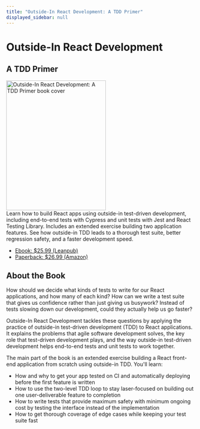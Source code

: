 ```yaml
---
title: "Outside-In React Development: A TDD Primer"
displayed_sidebar: null
---
```



# Outside-In React Development
<h2>A TDD Primer</h2>

<div className={styles['overview--row']}>

<div className={styles['overview--column-image']}>
  <img src={require('./outside-in-react.jpg').default} alt="Outside-In React Development: A TDD Primer book cover" width="266" height="346" className={styles['cover-image']} />
</div>
<div className={styles['overview--column-text']}>
  Learn how to build React apps using outside-in test-driven development, including end-to-end tests with Cypress and unit tests with Jest and React Testing Library. Includes an extended exercise building two application features. See how outside-in TDD leads to a thorough test suite, better regression safety, and a faster development speed.

  <ul className={styles['buy-button-list']}>
    <li>
      <a
        className="button button--primary button--lg"
        href="https://leanpub.com/outside-in-react-development"
      >
        Ebook: $25.99 (Leanpub)
      </a>
    </li>
    <li>
      <a
        className="button button--primary button--lg"
        href="https://www.amazon.com/dp/B0BBQ18DTL"
      >
        Paperback: $26.99 (Amazon)
      </a>
    </li>
  </ul>
</div>

</div>

<h2>About the Book</h2>

How should we decide what kinds of tests to write for our React applications, and how many of each kind? How can we write a test suite that gives us confidence rather than just giving us busywork? Instead of tests slowing down our development, could they actually help us go faster?

Outside-In React Development tackles these questions by applying the practice of outside-in test-driven development (TDD) to React applications. It explains the problems that agile software development solves, the key role that test-driven development plays, and the way outside-in test-driven development helps end-to-end tests and unit tests to work together.

The main part of the book is an extended exercise building a React front-end application from scratch using outside-in TDD. You'll learn:

- How and why to get your app tested on CI and automatically deploying before the first feature is written
- How to use the two-level TDD loop to stay laser-focused on building out one user-deliverable feature to completion
- How to write tests that provide maximum safety with minimum ongoing cost by testing the interface instead of the implementation
- How to get thorough coverage of edge cases while keeping your test suite fast

